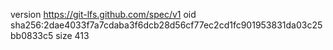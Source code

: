 version https://git-lfs.github.com/spec/v1
oid sha256:2dae4033f7a7cdaba3f6dcb28d56cf77ec2cd1fc901953831da03c25bb0833c5
size 413
